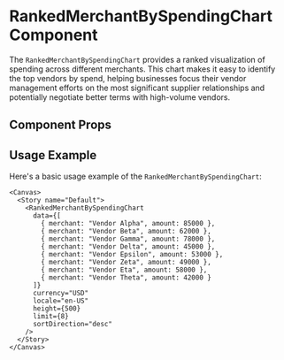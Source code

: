 

<Meta of={RankedMerchantBySpendingChart} />

# RankedMerchantBySpendingChart Component

The `RankedMerchantBySpendingChart` provides a ranked visualization of spending across different merchants. This chart makes it easy to identify the top vendors by spend, helping businesses focus their vendor management efforts on the most significant supplier relationships and potentially negotiate better terms with high-volume vendors.

## Component Props

<Canvas of={RankedMerchantBySpendingChart.Default} />

<Controls />

## Usage Example

Here's a basic usage example of the `RankedMerchantBySpendingChart`:

```tsx
<Canvas>
  <Story name="Default">
    <RankedMerchantBySpendingChart 
      data={[
        { merchant: "Vendor Alpha", amount: 85000 },
        { merchant: "Vendor Beta", amount: 62000 },
        { merchant: "Vendor Gamma", amount: 78000 },
        { merchant: "Vendor Delta", amount: 45000 },
        { merchant: "Vendor Epsilon", amount: 53000 },
        { merchant: "Vendor Zeta", amount: 49000 },
        { merchant: "Vendor Eta", amount: 58000 },
        { merchant: "Vendor Theta", amount: 42000 }
      ]}
      currency="USD"
      locale="en-US"
      height={500}
      limit={8}
      sortDirection="desc"
    />
  </Story>
</Canvas>
``` 